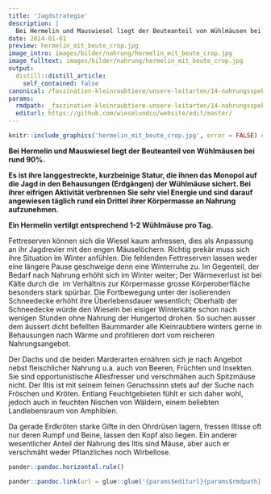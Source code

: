 ```yaml
---
title: 'Jagdstrategie'
description: |
  Bei Hermelin und Mauswiesel liegt der Beuteanteil von Wühlmäusen bei rund 90%. Es ist ihre langgestreckte, kurzbeinige Statur, die ihnen das Monopol auf die Jagd in den Behausungen (Erdgängen) der Wühlmäuse sichert. Bei ihrer eifrigen Aktivität verbrennen Sie sehr viel Energie und sind darauf angewiesen täglich rund ein Drittel ihrer Körpermasse an Nahrung aufzunehmen. Ein Hermelin vertilgt entsprechend 1-2 Wühlmäuse pro Tag.
date: 2014-01-01
preview: hermelin_mit_beute_crop.jpg
image_intro: images/bilder/nahrung/hermelin_mit_beute_crop.jpg
image_fulltext: images/bilder/nahrung/hermelin_mit_beute_crop.jpg
output:
  distill::distill_article:
    self_contained: false
canonical: /faszination-kleinraubtiere/unsere-leitarten/14-nahrungsspektrum-und-jagdstrategie
params:
  rmdpath: _faszination-kleinraubtiere-unsere-leitarten/14-nahrungsspektrum-und-jagdstrategie/14-nahrungsspektrum-und-jagdstrategie.Rmd
  editurl: https://github.com/wieselundco/website/edit/master/
---
```



```r
knitr::include_graphics('hermelin_mit_beute_crop.jpg', error = FALSE) #images/bilder/nahrung/hermelin_mit_beute_crop.jpg
```

**Bei Hermelin und Mauswiesel liegt der Beuteanteil von Wühlmäusen bei
rund 90%.**

**Es ist ihre langgestreckte, kurzbeinige Statur, die ihnen das Monopol
auf die Jagd in den Behausungen (Erdgängen) der Wühlmäuse sichert. Bei
ihrer eifrigen Aktivität verbrennen Sie sehr viel Energie und sind
darauf angewiesen täglich rund ein Drittel ihrer Körpermasse an Nahrung
aufzunehmen.**

**Ein Hermelin vertilgt entsprechend 1-2 Wühlmäuse pro Tag.**

Fettreserven können sich die Wiesel kaum anfressen, dies als Anpassung
an ihr Jagdrevier mit den engen Mäuselöchern. Richtig prekär muss sich
ihre Situation im Winter anfühlen. Die fehlenden Fettreserven lassen
weder eine längere Pause geschweige denn eine Winterruhe zu. Im
Gegenteil, der Bedarf nach Nahrung erhöht sich im Winter weiter; Der
Wärmeverlust ist bei Kälte durch die  im Verhältnis zur Körpermasse
grosse Körperoberfläche besonders stark spürbar. Die Fortbewegung unter
der isolierenden Schneedecke erhöht ihre Überlebensdauer wesentlich;
Oberhalb der Schneedecke würde den Wieseln bei eisiger Winterkälte schon
nach wenigen Stunden ohne Nahrung der Hungertod drohen. So suchen ausser
dem äussert dicht befellten Baummarder alle Kleinraubtiere winters gerne
in Behausungen nach Wärme und profitieren dort vom reicheren
Nahrungsangebot.

Der Dachs und die beiden Marderarten ernähren sich je nach Angebot nebst
fleischlicher Nahrung u.a. auch von Beeren, Früchten und Insekten. Sie
sind opportunistische Allesfresser und verschmähen auch Spitzmäuse
nicht. Der Iltis ist mit seinem feinen Geruchssinn stets auf der Suche
nach Fröschen und Kröten. Entlang Feuchtgebieten fühlt er sich daher
wohl, jedoch auch in feuchten Nischen von Wäldern, einem beliebten
Landlebensraum von Amphibien.

Da gerade Erdkröten starke Gifte in den Ohrdrüsen lagern, fressen
Iltisse oft nur deren Rumpf und Beine, lassen den Kopf also liegen. Ein
anderer wesentlicher Anteil der Nahrung des Iltis sind Mäuse, aber auch
er verschmäht weder Pflanzliches noch Wirbellose.

```r
pander::pandoc.horizontal.rule()

pander::pandoc.link(url = glue::glue('{params$editurl}{params$rmdpath}'),text = 'Artikel bearbeiten')
```

<!--http://wieselundco.ch/faszination-kleinraubtiere/unsere-leitarten/14-nahrungsspektrum-und-jagdstrategie-->
